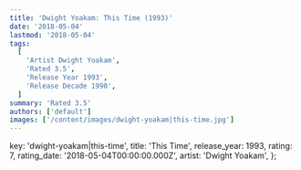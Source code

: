 ```yaml
---
title: 'Dwight Yoakam: This Time (1993)'
date: '2018-05-04'
lastmod: '2018-05-04'
tags:
  [
    'Artist Dwight Yoakam',
    'Rated 3.5',
    'Release Year 1993',
    'Release Decade 1990',
  ]
summary: 'Rated 3.5'
authors: ['default']
images: ['/content/images/dwight-yoakam|this-time.jpg']
---
```


  key: 'dwight-yoakam|this-time',
  title: 'This Time',
  release_year: 1993,
  rating: 7,
  rating_date: '2018-05-04T00:00:00.000Z',
  artist: 'Dwight Yoakam',
};

<MusicRating data={data} />
